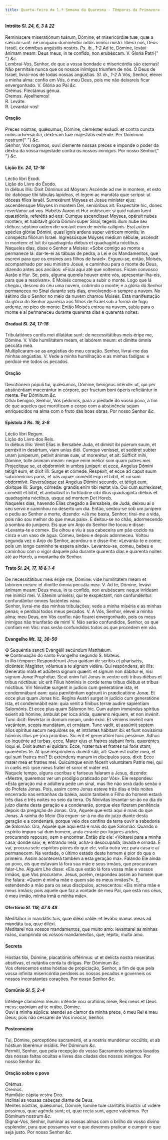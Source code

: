 ```yaml
---
title: Quarta-feira da l.ª Semana da Quaresma - Têmporas da Primavera - Estação em Santa Maria Maior
---
```


<h4 class="text-center">
  Intróito <em>Sl. 24, 6, 3 & 22</em>
</h4>
<div class="container-fluid">
  <div class="row">
    <div class="col-6 dropcaps text-justify">
      Reminíscere miseratiónum tuárum, Dómine, et misericórdiæ tuæ, quæ a sǽculo
      sunt: ne umquam dominéntur nobis inimíci nostri: líbera nos, Deus Israël,
      ex ómnibus angústiis nostris. <em>Ps. ib., 1-2</em> Ad te, Dómine, levávi
      ánimam meam: Deus meus, in te confído, non erubéscam. V. Gloria Patri{" "}
      <em>&c.</em>
    </div>
    <div class="col-6 dropcaps text-justify">
      Lembrai-Vos, Senhor, de que a vossa bondade e misericórdia são eternas!
      Não permitais nunca que os nossos inimigos triunfem de nós. Ó Deus de
      Israel, livrai-nos de todas nossas angústias. <em>Sl. ib., 1-2</em> A Vós,
      Senhor, elevei a minha alma: confio em Vós, ó meu Deus, pois me não
      deixareis ficar envergonhado. V. Glória ao Pai <em>&c.</em>
    </div>
  </div>
</div>

<div class="container-fluid">
  <div class="row">
    <div class="col-6 text-center">Orémus. Flectámus génua.</div>
    <div class="col-6 text-center">Oremos. Ajoelhemos!</div>
    <div class="col-6 text-justify">
      <span class="text-danger">R.</span> Leváte.
    </div>
    <div class="col-6 text-justify">
      <span class="text-danger">R.</span> Levantai-vos!
    </div>
  </div>
</div>

<h4 class="text-center">Oração</h4>
<div class="container-fluid">
  <div class="row">
    <div class="col-6 dropcaps text-justify">
      Preces nostras, quǽsumus, Dómine, cleménter exáudi: et contra cuncta nobis
      adversántia, déxteram tuæ majestátis exténde. Per Dóminum nostrum{" "}
      <em>&c.</em>
    </div>
    <div class="col-6 dropcaps text-justify">
      Senhor, Vos rogamos, ouvi clemente nossas preces e imponde o poder da
      dextra da vossa majestade contra os nossos inimigos. Por nosso Senhor{" "}
      <em>&c.</em>
    </div>
  </div>
</div>

<h4 class="text-center">
  Lição <em>Ex. 24, 12-18</em>
</h4>
<div class="container-fluid">
  <div class="row">
    <div class="col-6 text-justify">Léctio libri Exodi.</div>
    <div class="col-6 text-justify">Lição do Livro do Êxodo.</div>
    <div class="col-6 dropcaps text-justify">
      In diébus illis: Dixit Dóminus ad Móysen: Ascénde ad me in montem, et esto
      ibi: dabóque tibi tábulas lapídeas, et legem ac mandáta quæ scripsi: ut
      dóceas fílios Israël. Surrexérunt Moyses et Josue miníster ejus:
      ascendénsque Moyses in montem Dei, senióribus ait: Exspectáte hic, donec
      revertámur ad vos. Habétis Aaron et Hur vobíscum: si quid natum luent
      quæstiónis, referétis ad eos. Cumque ascendísset Moyses, opéruit nubes
      montem, et habitávit glória Dómini super Sínai, tegens illum nube sex
      diébus: séptimo autem die vocávit eum de médio calíginis. Erat autem
      spécies glóriæ Dómini, quasi ignis ardens super vérticem montis; in
      conspéctu filiórum Israël. Ingressúsque Móyses médium nébulæ, ascéndit in
      montem: et luit ibi quadragínta diébus et quadragínta nóctibus.
    </div>
    <div class="col-6 dropcaps text-justify">
      Naqueles dias, disse o Senhor a Moisés: «Sobe comigo ao monte e permanece
      lá: dar-te-ei as tábuas de pedra, a Lei e os Mandamentos, que escrevi para
      que os ensines aos filhos de Israel». Ergueu-se, então, Moisés,
      acompanhado por seu ministro Josué, e caminhou para o monte de Deus,
      dizendo antes aos anciãos: «Ficai aqui até que voltemos. Ficam convosco
      Aarão e Hur. Se, pois, alguma querela houver entre vós,
      apresentar-lha-eis, para que a resolvam». E Moisés começou a subir o
      monte. Logo que lá chegou, desceu do céu uma nuvem, cobrindo o monte; e a
      glória do Senhor permaneceu no Sinai durante seis dias, envolvendo-o
      sempre a nuvem. No sétimo dia o Senhor no meio da nuvem chamou Moisés.
      Esta manifestação da glória do Senhor aparecia aos filhos de Israel sob a
      forma de fogo ardente, no pico do monte. Então Moisés entrou na nuvem,
      subiu para o monte e aí permaneceu durante quarenta dias e quarenta
      noites.
    </div>
  </div>
</div>

<h4 class="text-center">
  Gradual <em>Sl. 24, 17-18</em>
</h4>
<div class="container-fluid">
  <div class="row">
    <div class="col-6 dropcaps text-justify">
      Tribulatiónes cordis mei dilatátæ sunt: de necessitátibus meis éripe me,
      Dómine. V. Vide humilitátem meam, et labórem meum: et dimítte ómnia
      peccáta mea.
    </div>
    <div class="col-6 dropcaps text-justify">
      Multiplicaram-se as angústias do meu coração. Senhor, livrai-me das minhas
      angústias. V. Vede a minha humilhação e as minhas fadigas: e perdoai-me
      todos os pecados.
    </div>
  </div>
</div>

<h4 class="text-center">Oração</h4>
<div class="container-fluid">
  <div class="row">
    <div class="col-6 dropcaps text-justify">
      Devotiónem pópuli tui, quǽsumus, Dómine, benígnus inténde: ut, qui per
      abstinéntiam macerántur in córpore, per fructum boni óperis reficiántur in
      mente. Per Dóminum <em>&c.</em>
    </div>
    <div class="col-6 dropcaps text-justify">
      Olhai benigno, Senhor, Vos pedimos, para a piedade do vosso povo, a fim de
      que aqueles que mortificam o corpo com a abstinência sejam enriquecidos na
      alma com o fruto das boas obras. Por nosso Senhor <em>&c.</em>
    </div>
  </div>
</div>

<h4 class="text-center">
  Epístola <em>3 Rs. 19, 3-8</em>
</h4>
<div class="container-fluid">
  <div class="row">
    <div class="col-6 text-justify">Léctio libri Regum.</div>
    <div class="col-6 text-justify">Lição do Livro dos Reis.</div>
    <div class="col-6 dropcaps text-justify">
      In diébus illis: Venit Elías in Bersabée Juda, et dimísit ibi púerum suum,
      et perréxit in desértum, viam uníus diéi. Cumque venísset, et sedéret
      subter unam juníperum, petívit ánimæ suæ, ut morerétur, et ait: Súfficit
      mihi, Dómine, tolle ánimam meam: neque enim mélior sum quam patres mei.
      Projecítque se, et obdormívit in umbra juníperi: et ecce, Angelus Dómini
      tétigit eum, et dixit illi: Surge et cómede. Respéxit, et ecce ad caput
      suum subcinerícius panis, et vas aquæ: comédit ergo et bibit, et rursum
      obdormívit. Reversúsque est Angelus Dómini secundo, et tétigit eum,
      dixítque illi: Surge, cómede: grandis enim tibi restat via. Qui cum
      surrexísset, comédit et bibit, et ambulávit in fortitúdine cibi illíus
      quadragínta diébus et quadragínta nóctibus, usque ad montem Det Horeb.
    </div>
    <div class="col-6 dropcaps text-justify">
      Naqueles dias, havendo Elias chegado a Bersabeia, de Judá, deixou aí o seu
      servo e caminhou no deserto um dia. Então, sentou-se sob um junípero e
      pediu ao Senhor a morte, dizendo: «Já me basta, Senhor; tirai-me a vida,
      pois não sou melhor do que meus pais». E deitou-se no chão, adormecendo à
      sombra do junípero. Eis que um Anjo do Senhor lhe tocou e disse:
      «Levanta-te e come». Ele olhou e viu à sua cabeceira um pão cozido na
      cinza e um vaso de água. Comeu, bebeu e depois adormeceu. Voltou segunda
      vez o Anjo do Senhor, acordou-o e disse-lhe: «Levanta-te e come; pois um
      longo caminho te espera ainda». Levantou-se, comeu, bebeu e caminhou com o
      vigor daquele pão durante quarenta dias e quarenta noites até ao Horeb, a
      montanha do Senhor.
    </div>
  </div>
</div>

<h4 class="text-center">
  Trato <em>Sl. 24, 17, 18 & 1-4</em>
</h4>
<div class="container-fluid">
  <div class="row">
    <div class="col-6 dropcaps text-justify">
      De necessitátibus meis éripe me, Dómine: vide humilitátem meam et labórem
      meum: et dimítte ómnia peccáta mea. V. Ad te, Dómine, levávi ánimam meam:
      Deus meus, in te confído, non erubéscam: neque irrídeant me inimíci mei.
      V. Etenim univérsi, qui te exspéctant, non confundéntur: confundántur
      omnes faciéntes vana.
    </div>
    <div class="col-6 dropcaps text-justify">
      Senhor, livrai-me das minhas tribulações; vede a minha miséria e as minhas
      penas; e perdoai todos meus pecados. V. A Vós, Senhor, elevei a minha
      alma; meu Deus, em Vós confio: não ficarei envergonhado, pois os meus
      inimigos não triunfarão de mim! V. Não serão confundidos, Senhor, os que
      confiam em Vós: mas serão confundidos todos os que procedem em vão.
    </div>
  </div>
</div>

<h4 class="text-center">
  Evangelho <em>Mt. 12, 38-50</em>
</h4>
<div class="container-fluid">
  <div class="row">
    <div class="col-6 text-justify">
      <span class="text-danger">&#10016;</span> Sequéntia sancti Evangélii
      secúndum Matthǽum.
    </div>
    <div class="col-6 text-justify">
      <span class="text-danger">&#10016;</span> Continuação do santo Evangelho
      segundo S. Mateus.
    </div>
    <div class="col-6 dropcaps text-justify">
      In illo témpore: Respondérunt Jesu quidam de scribis et pharisǽis,
      dicéntes: Magíster, vólumus a te signum vidére. Qui respóndens, ait illis:
      Generátio mala et adúltera signum quærit: et signum non dábitur ei, nisi
      signum Jonæ Prophétæ. Sicut enim fuit Jonas in ventre ceti tribus diébus
      et tribus nóctibus: sic erit Fílius hóminis in corde terræ tribus diébus
      et tribus nóctibus. Viri Ninivítæ surgent in judício cum generatióne ista,
      et condemnábunt eam: quia pæniténtiam egérunt in prædicatióne Jonæ. Et
      ecce plus quam Jonas hic. Regína Austri surget in judício cum generatióne
      ista, et condemnábit eam: quia venit a fínibus terræ audire sapiéntiam
      Salomónis. Et ecce plus quam Sálomon hic. Cum autem immúndus spíritus
      exíerit ab hómine, ámbulat per loca árida, quærens réquiem, et non
      invénit. Tunc dicit: Revértar in domum meam, unde exívi. Et véniens
      invénit eam vacántem, scopis mundátam, et ornátam. Tunc vadit, et assúmit
      septem álios spíritus secum nequióres se, et intrántes hábitant ibi: et
      fiunt novíssima hóminis illíus pe-jóra prióribus. Sic erit et generatióni
      huic péssimæ. Adhuc eo loquénte ad turbas, ecce, Mater ejus et fratres
      stabant foris, quæréntes loqui ei. Dixit autem ei quidam: Ecce, mater tua
      et fratres tui foris stant, quæréntes te. At ipse respóndens dicénti sibi,
      ait: Quæ est mater mea, et qui sunt fratres mei? Et exténdens manum in
      discípulos suos, dixit: Ecce mater mea et fratres mei. Quicúmque enim
      fécerit voluntátem Patris mei, qui in cœlis est: ipse meus frater et soror
      et mater est.
    </div>
    <div class="col-6 dropcaps text-justify">
      Naquele tempo, alguns escribas e fariseus falaram a Jesus, dizendo:
      «Mestre, queremos ver um prodígio praticado por Vós». Ele respondeu: «Esta
      geração má e adúltera pede um sinal, mas lhe não será dado senão o do
      Profeta Jonas. Pois, assim como Jonas esteve três dias e três noites
      encerrado nas entranhas da baleia, assim também o Filho do homem estará
      três dias e três noites no seio da terra. Os Ninivitas levantar-se-ão no
      dia do juízo diante desta geração e a condenarão, porque eles fizeram
      penitência depois da pregação de Jonas. Ora, Aquele que está aqui é mais
      do que Jonas. A rainha do Meio-Dia erguer-se-á no dia do juízo diante
      desta geração e a condenará, porque veio dos confins da terra ouvir a
      sabedoria de Salomão. Ora, Aquele que aqui está é mais do que Salomão.
      Quando o espírito impuro sai dum homem, anda errante por lugares áridos,
      procurando repouso, sem o encontrar. Então diz ele: «Voltarei para a minha
      casa, donde saí»; e, entrando nela, acha-a desocupada, lavada e ornada. E
      vai, procura sete espíritos piores do que ele, volta outra vez para casa e
      aí permanecem. Na verdade, o último estado deste homem é pior do que o
      primeiro. Assim acontecerá também a esta geração má». Falando Ele ainda ao
      povo, eis que estavam lá fora sua mãe e seus irmãos, que procuravam
      falar-Lhe. Alguém Lhe disse: «Eis que estão lá fora vossa mãe e vossos
      irmãos, que Vos procuram». Jesus, porém, respondeu assim ao homem que lhe
      falara: «Quem é minha mãe e quem são os meus irmãos?». E, estendendo a mão
      para os seus discípulos, acrescentou: «Eis minha mãe e meus irmãos; pois
      aquele que faz a vontade de meu Pai, que está nos céus, é meu irmão, minha
      irmã e minha mãe».
    </div>
  </div>
</div>

<h4 class="text-center">
  Ofertório <em>Sl. 118, 47 & 48</em>
</h4>
<div class="container-fluid">
  <div class="row">
    <div class="col-6 dropcaps text-justify">
      Meditábor in mandátis tuis, quæ diléxi valde: et levábo manus meas ad
      mandáta tua, quæ diléxi.
    </div>
    <div class="col-6 dropcaps text-justify">
      Meditarei nos vossos mandamentos, que muito amo: levantarei as minhas
      mãos, cumprindo os vossos mandamentos, que, repito, muito amo.
    </div>
  </div>
</div>

<h4 class="text-center">Secreta</h4>
<div class="container-fluid">
  <div class="row">
    <div class="col-6 dropcaps text-justify">
      Hóstias tibi, Dómine, placatiónis offérimus: ut et delícta nostra
      miserátus absólvas, et nutántia corda tu dírigas. Per Dóminum <em>&c.</em>
    </div>
    <div class="col-6 dropcaps text-justify">
      Vos oferecemos estas hóstias de propiciação, Senhor, a fim de que pela
      vossa infinita misericórdia perdoeis os nossos pecados e governeis os
      nossos inconstantes corações. Por nosso Senhor <em>&c.</em>
    </div>
  </div>
</div>

<h4 class="text-center">
  Comúnio <em>Sl. 5, 2-4</em>
</h4>
<div class="container-fluid">
  <div class="row">
    <div class="col-6 dropcaps text-justify">
      Intéllege clamórem meum: inténde voci oratiónis meæ, Rex meus et Deus
      meus: quóniam ad te orábo, Dómine.
    </div>
    <div class="col-6 dropcaps text-justify">
      Ouvi a minha súplica: atendei ao clamor da minha prece, ó meu Rei e meu
      Deus; pois não cessarei de Vos invocar, Senhor.
    </div>
  </div>
</div>

<h4 class="text-center">Postcomúnio</h4>
<div class="container-fluid">
  <div class="row">
    <div class="col-6 dropcaps text-justify">
      Tui, Dómine, perceptióne sacraménti, et a nostris mundémur occúltis, et ab
      hóstium liberémur insídiis. Per Dóminum <em>&c.</em>
    </div>
    <div class="col-6 dropcaps text-justify">
      Permiti, Senhor, que pela recepção do vosso Sacramento sejamos lavados das
      nossas faltas ocultas e livres das ciladas dos nossos inimigos. Por nosso
      Senhor <em>&c.</em>
    </div>
  </div>
</div>

<h4 class="text-center">Oração sobre o povo</h4>
<div class="container-fluid">
  <div class="row">
    <div class="col-6 text-danger text-center"> Orémus.</div>
    <div class="col-6 text-danger text-center"> Oremos.</div>
    <div class="col-6 text-justify">Humiliáte cápita vestra Deo.</div>
    <div class="col-6 text-justify">
      Inclinai as vossas cabeças diante de Deus.
    </div>
    <div class="col-6 text-justify">
      Mentes nostras, quǽsumus, Dómine, lúmine tuæ claritátis illústra: ut
      vidére póssimus, quæ agénda sunt; et, quæ recta sunt, agere valeámus. Per
      Dóminum nostrum <em>&c.</em>
    </div>
    <div class="col-6 text-justify">
      Dignai-Vos, Senhor, iluminar as nossas almas com o brilho do vosso divino
      esplendor, para que possamos ver o que devemos praticar e cumprir o que
      seja justo. Por nosso Senhor <em>&c.</em>
    </div>
  </div>
</div>
